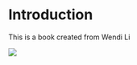 # Introduction

This is a book created from Wendi Li

::: {#CHUNKNAME layout-ncol="2"}

![](figure1.png)

:::
